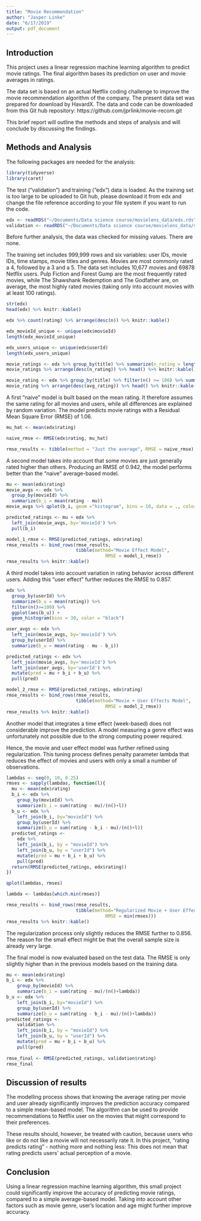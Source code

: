 ```yaml
---
title: "Movie Recommendation"
author: "Jasper Linke"
date: "6/17/2019"
output: pdf_document
---
```


## Introduction

This project uses a linear regression machine learning algorithm to predict movie ratings. The final algorithm bases its prediction on user and movie averages in ratings.

The data set is based on an actual Netflix coding challenge to improve the movie recommendation algorithm of the company. The present data set was prepared for download by HavardX. The data and code can be downloaded from this Git hub repository: https://github.com/jprlink/movie-recom.git

This brief report will outline the methods and steps of analysis and will conclude by discussing the findings.

## Methods and Analysis

The following packages are needed for the analysis:
```r
library(tidyverse)
library(caret)
```

The test ("validation") and training ("edx") data is loaded. As the training set is too large to be uploaded to Git hub, please download it from edx and change the file reference according to your file system if you want to run the code.

```r
edx <- readRDS("~/Documents/Data science course/movielens_data/edx.rds")
validation <- readRDS("~/Documents/Data science course/movielens_data/validation.rds")
```

Before further analysis, the data was checked for missing values. There are none.

The training set includes 999,999 rows and six variables: user IDs, movie IDs, time stamps, movie titles and genres. Movies are most commonly rated a 4, followed by a 3 and a 5. The data set includes 10,677 movies and 69878 Netflix users. Pulp Fiction and Forest Gump are the most frequently rated movies, while The Shawshank Redemption and The Godfather are, on average, the most highly rated movies (taking only into account movies with at least 100 ratings).

```r
str(edx)
head(edx) %>% knitr::kable()

edx %>% count(rating) %>% arrange(desc(n)) %>% knitr::kable()

edx_movieId_unique <- unique(edx$movieId)
length(edx_movieId_unique)

edx_users_unique <- unique(edx$userId)
length(edx_users_unique)

movie_ratings <- edx %>% group_by(title) %>% summarize(n_rating = length(rating))
movie_ratings %>% arrange(desc(n_rating)) %>% head() %>% knitr::kable() 

movie_rating <- edx %>% group_by(title) %>% filter(n() >= 100) %>% summarize(avg_rating = mean(rating)) 
movie_rating %>% arrange(desc(avg_rating)) %>% head() %>% knitr::kable()
```

A first "naive" model is built based on the mean rating. It therefore assumes the same rating for all movies 
and users, while all differences are explained by random variation. The model predicts movie ratings with a Residual Mean Square Error (RMSE) of 1.06.

```r
mu_hat <- mean(edx$rating)

naive_rmse <- RMSE(edx$rating, mu_hat)

rmse_results <- tibble(method = "Just the average", RMSE = naive_rmse)
```

A second model takes into account that some movies are just generally rated higher than others. Producing an RMSE of 0.942, the model performs better than the "naive" average-based model.
```r
mu <- mean(edx$rating)
movie_avgs <- edx %>%
  group_by(movieId) %>%
  summarize(b_i = mean(rating - mu))
movie_avgs %>% qplot(b_i, geom ="histogram", bins = 10, data = ., color = I("black"))

predicted_ratings <- mu + edx %>%
  left_join(movie_avgs, by='movieId') %>%
  pull(b_i)

model_1_rmse <- RMSE(predicted_ratings, edx$rating)
rmse_results <- bind_rows(rmse_results,
                          tibble(method="Movie Effect Model",
                                     RMSE = model_1_rmse))
rmse_results %>% knitr::kable()
```

A third model takes into account variation in rating behavior across different users. Adding this "user effect" further reduces the RMSE to 0.857.
```r
edx %>%
  group_by(userId) %>%
  summarize(b_u = mean(rating)) %>%
  filter(n()>=100) %>%
  ggplot(aes(b_u)) +
  geom_histogram(bins = 30, color = "black")

user_avgs <- edx %>%
  left_join(movie_avgs, by='movieId') %>%
  group_by(userId) %>%
  summarize(b_u = mean(rating - mu - b_i))

predicted_ratings <- edx %>%
  left_join(movie_avgs, by='movieId') %>%
  left_join(user_avgs, by='userId') %>%
  mutate(pred = mu + b_i + b_u) %>%
  pull(pred)

model_2_rmse <- RMSE(predicted_ratings, edx$rating)
rmse_results <- bind_rows(rmse_results,
                          tibble(method="Movie + User Effects Model",
                                     RMSE = model_2_rmse))
rmse_results %>% knitr::kable()
```

Another model that integrates a time effect (week-based) does not considerable improve the prediction. A model measuring a genre effect was unfortunately not possible due to the strong computing power required.

Hence, the movie and user effect model was further refined using regularization. This tuning process defines penalty parameter lambda that reduces the effect of movies and users with only a small a number of observations.
```r
lambdas <- seq(0, 10, 0.25)
rmses <- sapply(lambdas, function(l){
  mu <- mean(edx$rating)
  b_i <- edx %>%
    group_by(movieId) %>%
    summarize(b_i = sum(rating - mu)/(n()+l))
  b_u <- edx %>%
    left_join(b_i, by="movieId") %>%
    group_by(userId) %>%
    summarize(b_u = sum(rating - b_i - mu)/(n()+l))
  predicted_ratings <-
    edx %>%
    left_join(b_i, by = "movieId") %>%
    left_join(b_u, by = "userId") %>%
    mutate(pred = mu + b_i + b_u) %>%
    pull(pred)
  return(RMSE(predicted_ratings, edx$rating))
})

qplot(lambdas, rmses)

lambda <- lambdas[which.min(rmses)]

rmse_results <- bind_rows(rmse_results,
                          tibble(method="Regularized Movie + User Effect Model",
                                     RMSE = min(rmses)))
rmse_results %>% knitr::kable()
```

The regularization process only slightly reduces the RMSE further to 0.856. The reason for the small effect might be that the overall sample size is already very large.

The final model is now evaluated based on the test data. The RMSE is only slightly higher than in the previous models based on the training data.

```r
mu <- mean(edx$rating)
b_i <- edx %>%
    group_by(movieId) %>%
    summarize(b_i = sum(rating - mu)/(n()+lambda))
b_u <- edx %>%
    left_join(b_i, by="movieId") %>%
    group_by(userId) %>%
    summarize(b_u = sum(rating - b_i - mu)/(n()+lambda))
predicted_ratings <-
    validation %>%
    left_join(b_i, by = "movieId") %>%
    left_join(b_u, by = "userId") %>%
    mutate(pred = mu + b_i + b_u) %>%
    pull(pred)
  
rmse_final <- RMSE(predicted_ratings, validation$rating)
rmse_final
```

## Discussion of results
The modelling process shows that knowing the average rating per movie and user already significantly improves the prediction accuracy compared to a simple mean-based model. The algorithm can be used to provide recommendations to Netflix user on the movies that might correspond to their preferences. 

These results should, however, be treated with caution, because users who like or do not like a movie will not necessarily rate it. In this project, "rating predicts rating" - nothing more and nothing less: This does not mean that rating predicts users' actual perception of a movie. 

## Conclusion
Using a linear regression machine learning algorithm, this small project could significantly improve the accuracy of predicting movie ratings, compared to a simple average-based model. Taking into account other factors such as movie genre, user's location and age might further improve accuracy.